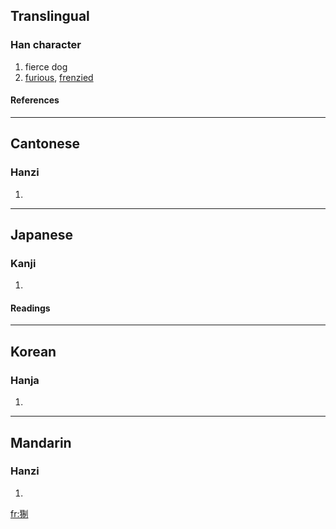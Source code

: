 ==Translingual==
===Han character===
{{Han char|rn=94|rad=犬|as=08|sn=11|four=4220<sub>0</sub>|canj=大竹竹月弓 (KHHBN)}}
# fierce dog
# [[furious]], [[frenzied]]
====References====
{{Han ref|kx=0713.210|dkj=20494|dj=1125.160|hdz=21353.100|uh=7318|ud=29464|bh=D664|bd=54884}}

----
==Cantonese==
===Hanzi===
{{yue-hanzi|jyut=|y=jai3}}
# {{defn|Cantonese}}

----
==Japanese==
===Kanji===
{{ja-kanji|grade=|rs=犬08}}
# {{defn|Japanese}} 
====Readings====
{{ja-readings|on=[[せい]] (sei), [[けい]] (kei)|kun=|nanori=}}

----
==Korean==
===Hanja===
{{ko-hanja|hangeul=제|eumhun=|rv=je|mr=che|y=cey}}
# {{defn|Korean}}

----
==Mandarin==
===Hanzi===
{{cmn-hanzi|pin=[[shē]] (she1), [[zhì]] (zhi4)|wg=she<sup>1</sup>, chih<sup>4</sup>}}
# {{defn|Mandarin}}

[[fr:猘]]
